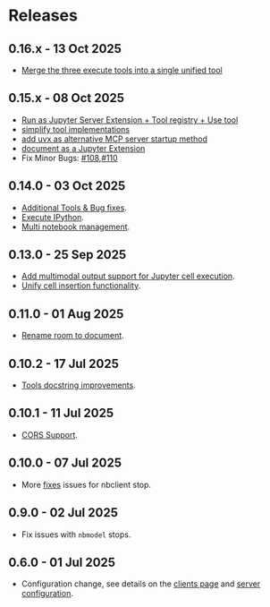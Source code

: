 # Releases

## 0.16.x - 13 Oct 2025

- [Merge the three execute tools into a single unified tool](https://github.com/datalayer/jupyter-mcp-server/pull/111)

## 0.15.x - 08 Oct 2025

- [Run as Jupyter Server Extension + Tool registry + Use tool](https://github.com/datalayer/jupyter-mcp-server/pull/95)
- [simplify tool implementations](https://github.com/datalayer/jupyter-mcp-server/pull/101)
- [add uvx as alternative MCP server startup method](https://github.com/datalayer/jupyter-mcp-server/pull/101)
- [document as a Jupyter Extension](https://github.com/datalayer/jupyter-mcp-server/pull/101)
- Fix Minor Bugs: [#108](https://github.com/datalayer/jupyter-mcp-server/pull/108),[#110](https://github.com/datalayer/jupyter-mcp-server/pull/110)

## 0.14.0 - 03 Oct 2025

- [Additional Tools & Bug fixes](https://github.com/datalayer/jupyter-mcp-server/pull/93).
- [Execute IPython](https://github.com/datalayer/jupyter-mcp-server/pull/90).
- [Multi notebook management](https://github.com/datalayer/jupyter-mcp-server/pull/88).

## 0.13.0 - 25 Sep 2025

- [Add multimodal output support for Jupyter cell execution](https://github.com/datalayer/jupyter-mcp-server/pull/75).
- [Unify cell insertion functionality](https://github.com/datalayer/jupyter-mcp-server/pull/73).

## 0.11.0 - 01 Aug 2025

- [Rename room to document](https://github.com/datalayer/jupyter-mcp-server/pull/35).

## 0.10.2 - 17 Jul 2025

- [Tools docstring improvements](https://github.com/datalayer/jupyter-mcp-server/pull/30).

## 0.10.1 - 11 Jul 2025

- [CORS Support](https://github.com/datalayer/jupyter-mcp-server/pull/29).

## 0.10.0 - 07 Jul 2025

- More [fixes](https://github.com/datalayer/jupyter-mcp-server/pull/28) issues for nbclient stop.

## 0.9.0 - 02 Jul 2025

- Fix issues with `nbmodel` stops.

## 0.6.0 - 01 Jul 2025

- Configuration change, see details on the [clients page](/clients) and [server configuration](/configure).
